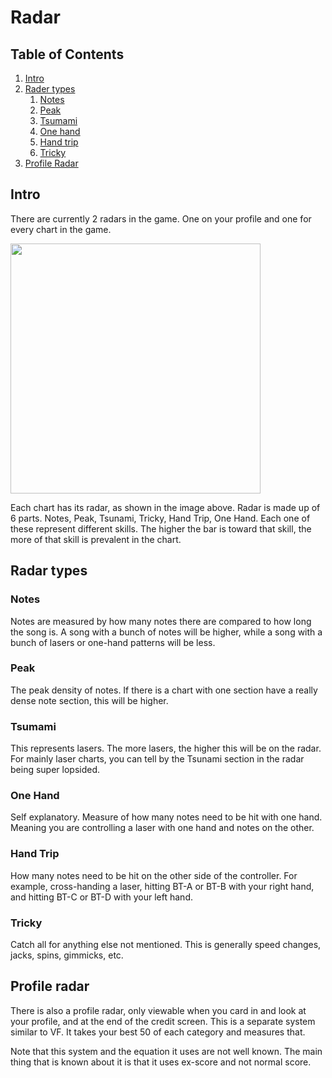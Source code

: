 # Radar
## Table of Contents
1. [Intro](/compendium/rader#intro)
2. [Rader types](/compendium/rader#radar-types)
    1. [Notes](/compendium/rader#notes)
    2. [Peak](/compendium/rader#peak)
    3. [Tsumami](/compendium/rader#tsumami)
    4. [One hand](/compendium/rader#one-hand)
    5. [Hand trip](/compendium/rader#hand-trip)
    6. [Tricky](/compendium/rader#tricky)
3. [Profile Radar](/compendium/rader#profile-radar)

## Intro
There are currently 2 radars in the game. One on your profile and one for every chart in the game. 

<div className="flex items-center justify-center mt-3">
 <img src='/compendium/radar/radar.png' width="400"/>
</div>

Each chart has its radar, as shown in the image above. Radar is made up of
6 parts. Notes, Peak, Tsunami, Tricky, Hand Trip, One Hand. Each one of these
represent different skills. The higher the bar is toward that skill, the more of
that skill is prevalent in the chart.

## Radar types

### Notes
Notes are measured by how many notes there are compared to how long the song is.
A song with a bunch of notes will be higher, while a song with a bunch of lasers
or one-hand patterns will be less.

### Peak
The peak density of notes. If there is a chart with one section have a really
dense note section, this will be higher.

### Tsumami
This represents lasers. The more lasers, the higher this will be on the radar.
For mainly laser charts, you can tell by the Tsunami section in the radar being
super lopsided.

### One Hand
Self explanatory. Measure of how many notes need to be hit with one hand.
Meaning you are controlling a laser with one hand and notes on the other.

### Hand Trip
How many notes need to be hit on the other side of the controller. For
example, cross-handing a laser, hitting BT-A or BT-B with your right hand,
and hitting BT-C or BT-D with your left hand. 

### Tricky
Catch all for anything else not mentioned. This is generally speed changes, jacks,
spins, gimmicks, etc.

## Profile radar
There is also a profile radar, only viewable when you card in and look at your
profile, and at the end of the credit screen. This is a separate system
similar to VF. It takes your best 50 of each category and measures that.

Note that this system and the equation it uses are not well known. The main
thing that is known about it is that it uses ex-score and not normal score.
